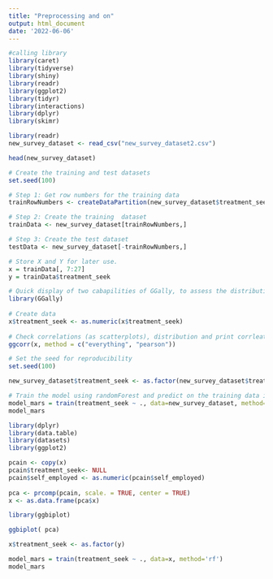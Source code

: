 ---
title: "Preprocessing and on"
output: html_document
date: '2022-06-06'
---

```{r}
#calling library
library(caret)
library(tidyverse)
library(shiny)
library(readr)
library(ggplot2)
library(tidyr)
library(interactions)
library(dplyr)
library(skimr)
```



```{r }
library(readr)
new_survey_dataset <- read_csv("new_survey_dataset2.csv")

head(new_survey_dataset)

```



```{r }
# Create the training and test datasets
set.seed(100)

# Step 1: Get row numbers for the training data
trainRowNumbers <- createDataPartition(new_survey_dataset$treatment_seek, p=0.8, list=FALSE)

# Step 2: Create the training  dataset
trainData <- new_survey_dataset[trainRowNumbers,]

# Step 3: Create the test dataset
testData <- new_survey_dataset[-trainRowNumbers,]

# Store X and Y for later use.
x = trainData[, 7:27]
y = trainData$treatment_seek 


```





```{r}
# Quick display of two cabapilities of GGally, to assess the distribution and correlation of variables 
library(GGally)
 
# Create data 
x$treatment_seek <- as.numeric(x$treatment_seek)
 
# Check correlations (as scatterplots), distribution and print corrleation coefficient 
ggcorr(x, method = c("everything", "pearson")) 

```

```{r}

# Set the seed for reproducibility
set.seed(100)

new_survey_dataset$treatment_seek <- as.factor(new_survey_dataset$treatment_seek)

# Train the model using randomForest and predict on the training data itself.
model_mars = train(treatment_seek ~ ., data=new_survey_dataset, method='rpart')
model_mars


```

```{r}
library(dplyr)
library(data.table)
library(datasets)
library(ggplot2)

pcain <- copy(x)
pcain$treatment_seek<- NULL
pcain$self_employed <- as.numeric(pcain$self_employed)
 
pca <- prcomp(pcain, scale. = TRUE, center = TRUE)
x <- as.data.frame(pca$x)
```
 
```{r}
library(ggbiplot)

ggbiplot( pca)
```





```{r}

x$treatment_seek <- as.factor(y)

model_mars = train(treatment_seek ~ ., data=x, method='rf')
model_mars
```








